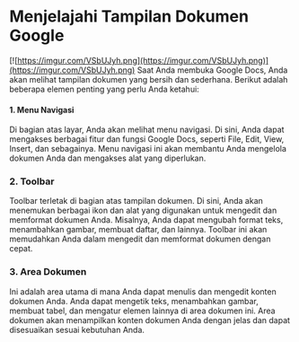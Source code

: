 # Menjelajahi Tampilan Dokumen Google

[![https://imgur.com/VSbUJyh.png](https://imgur.com/VSbUJyh.png)](https://imgur.com/VSbUJyh.png)
Saat Anda membuka Google Docs, Anda akan melihat tampilan dokumen yang bersih dan
sederhana. Berikut adalah beberapa elemen penting yang perlu Anda ketahui:

#### 1. Menu Navigasi

Di bagian atas layar, Anda akan melihat menu navigasi. Di sini, Anda
dapat mengakses berbagai fitur dan fungsi Google Docs, seperti File, Edit, View, Insert, dan
sebagainya. Menu navigasi ini akan membantu Anda mengelola dokumen Anda dan
mengakses alat yang diperlukan.

### 2. Toolbar

Toolbar terletak di bagian atas tampilan dokumen. Di sini, Anda akan
menemukan berbagai ikon dan alat yang digunakan untuk mengedit dan memformat
dokumen Anda. Misalnya, Anda dapat mengubah format teks, menambahkan gambar,
membuat daftar, dan lainnya. Toolbar ini akan memudahkan Anda dalam mengedit dan
memformat dokumen dengan cepat.

### 3. Area Dokumen

Ini adalah area utama di mana Anda dapat menulis dan mengedit konten
dokumen Anda. Anda dapat mengetik teks, menambahkan gambar, membuat tabel, dan
mengatur elemen lainnya di area dokumen ini. Area dokumen akan menampilkan konten
dokumen Anda dengan jelas dan dapat disesuaikan sesuai kebutuhan Anda.
